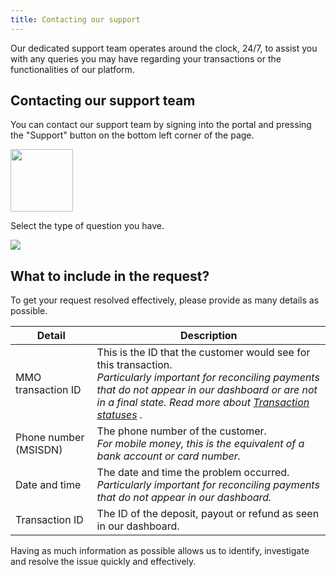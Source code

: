 ```yaml
---
title: Contacting our support
---
```


<Tip>
Our dedicated support team operates around the clock, 24/7, to assist you with any queries you may have regarding your transactions or the functionalities of our platform.  
</Tip>

## Contacting our support team

You can contact our support team by signing into the portal and pressing the "Support" button on the bottom left corner of the page.

<Frame>
    <img src="/images/dashboard/support_widget_button.png" width="100" />
</Frame>

Select the type of question you have.
<Frame>
    <img src="/images/dashboard/support_widget.png" />
</Frame>

## What to include in the request?
To get your request resolved effectively, please provide as many details as possible.

| Detail | Description |
|--------|-------------|
| MMO transaction ID | This is the ID that the customer would see for this transaction. <br /> *Particularly important for reconciling payments that do not appear in our dashboard or are not in a final state. Read more about [Transaction statuses](/dashboard/transactions/transaction_statuses) .*
| Phone number (MSISDN) | The phone number of the customer. <br /> *For mobile money, this is the equivalent of a bank account or card number.* |
| Date and time | The date and time the problem occurred. <br /> *Particularly important for reconciling payments that do not appear in our dashboard.* |
| Transaction ID | The ID of the deposit, payout or refund as seen in our dashboard. |

Having as much information as possible allows us to identify, investigate and resolve the issue quickly and effectively.